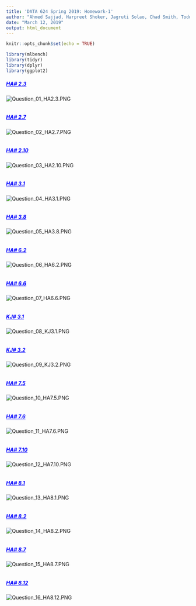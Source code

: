 ---
title: 'DATA 624 Spring 2019: Homework-1'
author: "Ahmed Sajjad, Harpreet Shoker, Jagruti Solao, Chad Smith, Todd Weigel"
date: "March 12, 2019"
output: html_document
---

```{r setup, include=FALSE}
knitr::opts_chunk$set(echo = TRUE)
```
```{r}
library(mlbench)
library(tidyr)
library(dplyr)
library(ggplot2)
```

##### <span style="color:blue"><b><u>HA# 2.3</u></b></span>
<div id="Question_01_HA2.3.PNG"><img src="Question_01_HA2.3.PNG" alt="Question_01_HA2.3.PNG"></div>
```{r}
```

##### <span style="color:blue"><b><u>HA# 2.7</u></b></span>
<div id="Question_02_HA2.7.PNG"><img src="Question_02_HA2.7.PNG" alt="Question_02_HA2.7.PNG"></div>
```{r}
```

##### <span style="color:blue"><b><u>HA# 2.10</u></b></span>
<div id="Question_03_HA2.10.PNG"><img src="Question_03_HA2.10.PNG" alt="Question_03_HA2.10.PNG"></div>
```{r}
```

##### <span style="color:blue"><b><u>HA# 3.1</u></b></span>
<div id="Question_04_HA3.1.PNG"><img src="Question_04_HA3.1.PNG" alt="Question_04_HA3.1.PNG"></div>
```{r}
```

##### <span style="color:blue"><b><u>HA# 3.8</u></b></span>
<div id="Question_05_HA3.8.PNG"><img src="Question_05_HA3.8.PNG" alt="Question_05_HA3.8.PNG"></div>
```{r}
```

##### <span style="color:blue"><b><u>HA# 6.2</u></b></span>
<div id="Question_06_HA6.2.PNG"><img src="Question_06_HA6.2.PNG" alt="Question_06_HA6.2.PNG"></div>
```{r}
```

##### <span style="color:blue"><b><u>HA# 6.6</u></b></span>
<div id="Question_07_HA6.6.PNG"><img src="Question_07_HA6.6.PNG" alt="Question_07_HA6.6.PNG"></div>
```{r}
```

##### <span style="color:blue"><b><u>KJ# 3.1</u></b></span>
<div id="Question_08_KJ3.1.PNG"><img src="Question_08_KJ3.1.PNG" alt="Question_08_KJ3.1.PNG"></div>
```{r}
```

##### <span style="color:blue"><b><u>KJ# 3.2</u></b></span>
<div id="Question_09_KJ3.2.PNG"><img src="Question_09_KJ3.2.PNG" alt="Question_09_KJ3.2.PNG"></div>
```{r}
```

##### <span style="color:blue"><b><u>HA# 7.5</u></b></span>
<div id="Question_10_HA7.5.PNG"><img src="Question_10_HA7.5.PNG" alt="Question_10_HA7.5.PNG"></div>
```{r}
```

##### <span style="color:blue"><b><u>HA# 7.6</u></b></span>
<div id="Question_11_HA7.6.PNG"><img src="Question_11_HA7.6.PNG" alt="Question_11_HA7.6.PNG"></div>
```{r}
```

##### <span style="color:blue"><b><u>HA# 7.10</u></b></span>
<div id="Question_12_HA7.10.PNG"><img src="Question_12_HA7.10.PNG" alt="Question_12_HA7.10.PNG"></div>
```{r}
```

##### <span style="color:blue"><b><u>HA# 8.1</u></b></span>
<div id="Question_13_HA8.1.PNG"><img src="Question_13_HA8.1.PNG" alt="Question_13_HA8.1.PNG"></div>
```{r}
```

##### <span style="color:blue"><b><u>HA# 8.2</u></b></span>
<div id="Question_14_HA8.2.PNG"><img src="Question_14_HA8.2.PNG" alt="Question_14_HA8.2.PNG"></div>
```{r}
```

##### <span style="color:blue"><b><u>HA# 8.7</u></b></span>
<div id="Question_15_HA8.7.PNG"><img src="Question_15_HA8.7.PNG" alt="Question_15_HA8.7.PNG"></div>
```{r}
```

##### <span style="color:blue"><b><u>HA# 8.12</u></b></span>
<div id="Question_16_HA8.12.PNG"><img src="Question_16_HA8.12.PNG" alt="Question_16_HA8.12.PNG"></div>
```{r}
```


